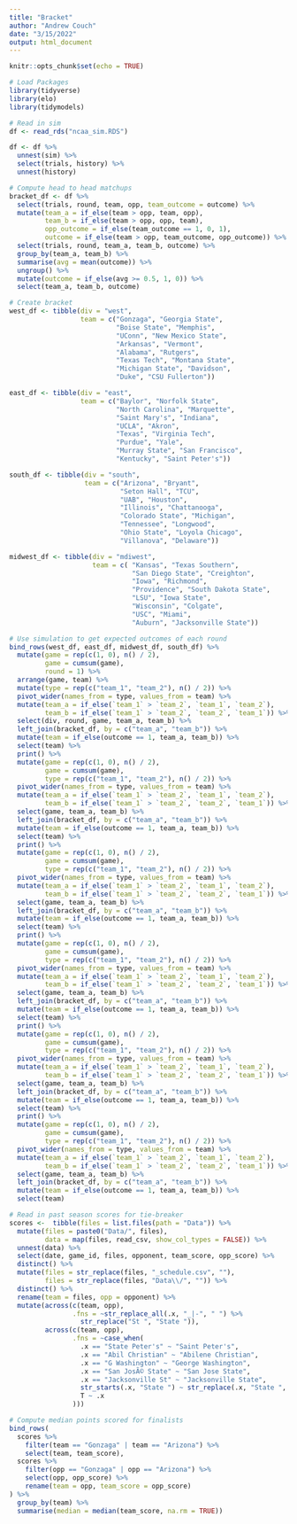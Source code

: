 ```yaml
---
title: "Bracket"
author: "Andrew Couch"
date: "3/15/2022"
output: html_document
---
```


```r
knitr::opts_chunk$set(echo = TRUE)
```

```r
# Load Packages
library(tidyverse)
library(elo)
library(tidymodels)

# Read in sim
df <- read_rds("ncaa_sim.RDS")

df <- df %>% 
  unnest(sim) %>% 
  select(trials, history) %>% 
  unnest(history)

# Compute head to head matchups
bracket_df <- df %>% 
  select(trials, round, team, opp, team_outcome = outcome) %>% 
  mutate(team_a = if_else(team > opp, team, opp),
         team_b = if_else(team > opp, opp, team),
         opp_outcome = if_else(team_outcome == 1, 0, 1),
         outcome = if_else(team > opp, team_outcome, opp_outcome)) %>% 
  select(trials, round, team_a, team_b, outcome) %>% 
  group_by(team_a, team_b) %>% 
  summarise(avg = mean(outcome)) %>% 
  ungroup() %>% 
  mutate(outcome = if_else(avg >= 0.5, 1, 0)) %>% 
  select(team_a, team_b, outcome)
```

```r
# Create bracket
west_df <- tibble(div = "west",
                  team = c("Gonzaga", "Georgia State",
                           "Boise State", "Memphis",
                           "UConn", "New Mexico State",
                           "Arkansas", "Vermont",
                           "Alabama", "Rutgers",
                           "Texas Tech", "Montana State",
                           "Michigan State", "Davidson",
                           "Duke", "CSU Fullerton"))

east_df <- tibble(div = "east",
                  team = c("Baylor", "Norfolk State",
                           "North Carolina", "Marquette",
                           "Saint Mary's", "Indiana",
                           "UCLA", "Akron",
                           "Texas", "Virginia Tech",
                           "Purdue", "Yale",
                           "Murray State", "San Francisco",
                           "Kentucky", "Saint Peter's"))

south_df <- tibble(div = "south",
                   team = c("Arizona", "Bryant", 
                            "Seton Hall", "TCU",
                            "UAB", "Houston",
                            "Illinois", "Chattanooga", 
                            "Colorado State", "Michigan", 
                            "Tennessee", "Longwood", 
                            "Ohio State", "Loyola Chicago",
                            "Villanova", "Delaware"))

midwest_df <- tibble(div = "mdiwest",
                     team = c( "Kansas", "Texas Southern",
                               "San Diego State", "Creighton",
                               "Iowa", "Richmond",
                               "Providence", "South Dakota State",
                               "LSU", "Iowa State",
                               "Wisconsin", "Colgate",
                               "USC", "Miami",
                               "Auburn", "Jacksonville State"))

# Use simulation to get expected outcomes of each round
bind_rows(west_df, east_df, midwest_df, south_df) %>% 
  mutate(game = rep(c(1, 0), n() / 2),
         game = cumsum(game),
         round = 1) %>% 
  arrange(game, team) %>% 
  mutate(type = rep(c("team_1", "team_2"), n() / 2)) %>% 
  pivot_wider(names_from = type, values_from = team) %>% 
  mutate(team_a = if_else(`team_1` > `team_2`, `team_1`, `team_2`),
         team_b = if_else(`team_1` > `team_2`, `team_2`, `team_1`)) %>% 
  select(div, round, game, team_a, team_b) %>% 
  left_join(bracket_df, by = c("team_a", "team_b")) %>% 
  mutate(team = if_else(outcome == 1, team_a, team_b)) %>% 
  select(team) %>% 
  print() %>%
  mutate(game = rep(c(1, 0), n() / 2),
         game = cumsum(game),
         type = rep(c("team_1", "team_2"), n() / 2)) %>% 
  pivot_wider(names_from = type, values_from = team) %>% 
  mutate(team_a = if_else(`team_1` > `team_2`, `team_1`, `team_2`),
         team_b = if_else(`team_1` > `team_2`, `team_2`, `team_1`)) %>% 
  select(game, team_a, team_b) %>% 
  left_join(bracket_df, by = c("team_a", "team_b")) %>% 
  mutate(team = if_else(outcome == 1, team_a, team_b)) %>% 
  select(team) %>% 
  print() %>%
  mutate(game = rep(c(1, 0), n() / 2),
         game = cumsum(game),
         type = rep(c("team_1", "team_2"), n() / 2)) %>% 
  pivot_wider(names_from = type, values_from = team) %>% 
  mutate(team_a = if_else(`team_1` > `team_2`, `team_1`, `team_2`),
         team_b = if_else(`team_1` > `team_2`, `team_2`, `team_1`)) %>% 
  select(game, team_a, team_b) %>% 
  left_join(bracket_df, by = c("team_a", "team_b")) %>% 
  mutate(team = if_else(outcome == 1, team_a, team_b)) %>% 
  select(team) %>% 
  print() %>%
  mutate(game = rep(c(1, 0), n() / 2),
         game = cumsum(game),
         type = rep(c("team_1", "team_2"), n() / 2)) %>% 
  pivot_wider(names_from = type, values_from = team) %>% 
  mutate(team_a = if_else(`team_1` > `team_2`, `team_1`, `team_2`),
         team_b = if_else(`team_1` > `team_2`, `team_2`, `team_1`)) %>% 
  select(game, team_a, team_b) %>% 
  left_join(bracket_df, by = c("team_a", "team_b")) %>% 
  mutate(team = if_else(outcome == 1, team_a, team_b)) %>% 
  select(team) %>% 
  print() %>%
  mutate(game = rep(c(1, 0), n() / 2),
         game = cumsum(game),
         type = rep(c("team_1", "team_2"), n() / 2)) %>% 
  pivot_wider(names_from = type, values_from = team) %>% 
  mutate(team_a = if_else(`team_1` > `team_2`, `team_1`, `team_2`),
         team_b = if_else(`team_1` > `team_2`, `team_2`, `team_1`)) %>% 
  select(game, team_a, team_b) %>% 
  left_join(bracket_df, by = c("team_a", "team_b")) %>% 
  mutate(team = if_else(outcome == 1, team_a, team_b)) %>% 
  select(team) %>% 
  print() %>%
  mutate(game = rep(c(1, 0), n() / 2),
         game = cumsum(game),
         type = rep(c("team_1", "team_2"), n() / 2)) %>% 
  pivot_wider(names_from = type, values_from = team) %>% 
  mutate(team_a = if_else(`team_1` > `team_2`, `team_1`, `team_2`),
         team_b = if_else(`team_1` > `team_2`, `team_2`, `team_1`)) %>% 
  select(game, team_a, team_b) %>% 
  left_join(bracket_df, by = c("team_a", "team_b")) %>% 
  mutate(team = if_else(outcome == 1, team_a, team_b)) %>% 
  select(team)
```


```r
# Read in past season scores for tie-breaker
scores <-  tibble(files = list.files(path = "Data")) %>% 
  mutate(files = paste0("Data/", files),
         data = map(files, read_csv, show_col_types = FALSE)) %>% 
  unnest(data) %>% 
  select(date, game_id, files, opponent, team_score, opp_score) %>% 
  distinct() %>% 
  mutate(files = str_replace(files, "_schedule.csv", ""),
         files = str_replace(files, "Data\\/", "")) %>% 
  distinct() %>% 
  rename(team = files, opp = opponent) %>% 
  mutate(across(c(team, opp), 
                .fns = ~str_replace_all(.x, "_|-", " ") %>% 
                  str_replace("St ", "State ")),
         across(c(team, opp),
                .fns = ~case_when(
                  .x == "State Peter's" ~ "Saint Peter's",
                  .x == "Abil Christian" ~ "Abilene Christian",
                  .x == "G Washington" ~ "George Washington",
                  .x == "San JosÃ© State" ~ "San Jose State",
                  .x == "Jacksonville St" ~ "Jacksonville State",
                  str_starts(.x, "State ") ~ str_replace(.x, "State ", "Saint "),
                  T ~ .x
                ))) 

# Compute median points scored for finalists
bind_rows(
  scores %>% 
    filter(team == "Gonzaga" | team == "Arizona") %>% 
    select(team, team_score),
  scores %>% 
    filter(opp == "Gonzaga" | opp == "Arizona") %>% 
    select(opp, opp_score) %>% 
    rename(team = opp, team_score = opp_score)
) %>% 
  group_by(team) %>% 
  summarise(median = median(team_score, na.rm = TRUE))
```

